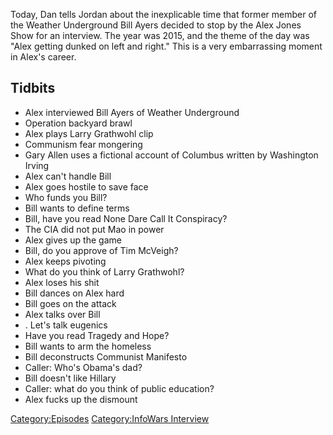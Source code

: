 {{DEFAULTSORT:
    #_EPISODE_0168:Alex Vs. Bill Ayers
}}{{Episode
    | title           = Alex Vs. Bill Ayers
    | caption         = [https://knowledgefight.libsyn.com/knowledge-fight-bill-ayers Listen to this episode on Libsyn]
    | episodeNumber   = 168
    | length          = 02:34:17
    | airDate         = June 8, 2018
    | episodeType     = [[:Category:InfoWars Interview|InfoWars Interview]]
    | appearance      = [[Bill Ayers]], [[Larry Grathwohl]]
    | oocDrop         = *boner noise*; We'll pee standing up, you can go to hell!
    | previousEpisode = [[167: February 4-5, 2009]]
    | nextEpisode     = [[169: November 30, 2014]]
}}

{{Stub}}

Today, Dan tells Jordan about the inexplicable time that former member of the Weather Underground Bill Ayers decided to stop by the Alex Jones Show for an interview. The year was 2015, and the theme of the day was "Alex getting dunked on left and right." This is a very embarrassing moment in Alex's career.

==Tidbits==

*Alex interviewed Bill Ayers of Weather Underground
*Operation backyard brawl
*Alex plays Larry Grathwohl clip
*Communism fear mongering
*Gary Allen uses a fictional account of Columbus written by Washington Irving
*Alex can't handle Bill
*Alex goes hostile to save face
*Who funds you Bill?
*Bill wants to define terms
*Bill, have you read None Dare Call It Conspiracy?
*The CIA did not put Mao in power
*Alex gives up the game
*Bill, do you approve of Tim McVeigh?
*Alex keeps pivoting
*What do you think of Larry Grathwohl?
*Alex loses his shit
*Bill dances on Alex hard
*Bill goes on the attack
*Alex talks over Bill
*. Let's talk eugenics
*Have you read Tragedy and Hope?
*Bill wants to arm the homeless
*Bill deconstructs Communist Manifesto
*Caller: Who's Obama's dad?
*Bill doesn't like Hillary
*Caller: what do you think of public education?
*Alex fucks up the dismount

[[Category:Episodes]]
[[Category:InfoWars Interview]]